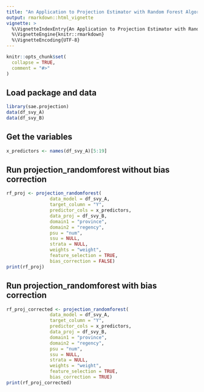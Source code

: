```yaml
---
title: "An Application to Projection Estimator with Random Forest Algorithm"
output: rmarkdown::html_vignette
vignette: >
  %\VignetteIndexEntry{An Application to Projection Estimator with Random Forest Algorithm}
  %\VignetteEngine{knitr::rmarkdown}
  %\VignetteEncoding{UTF-8}
---
```


```r
knitr::opts_chunk$set(
  collapse = TRUE,
  comment = "#>"
)
```

## Load package and data
```r
library(sae.projection)
data(df_svy_A)
data(df_svy_B)
```

## Get the variables
```r
x_predictors <- names(df_svy_A)[5:19]
```

## Run projection_randomforest without bias correction
```r
rf_proj <- projection_randomforest(
                data_model = df_svy_A,
                target_column = "Y",
                predictor_cols = x_predictors,
                data_proj = df_svy_B,
                domain1 = "province",
                domain2 = "regency",
                psu = "num",
                ssu = NULL,
                strata = NULL,
                weights = "weight",
                feature_selection = TRUE,
                bias_correction = FALSE)
print(rf_proj)
```

## Run projection_randomforest with bias correction
```r
rf_proj_corrected <- projection_randomforest(
                data_model = df_svy_A,
                target_column = "Y",
                predictor_cols = x_predictors,
                data_proj = df_svy_B,
                domain1 = "province",
                domain2 = "regency",
                psu = "num",
                ssu = NULL,
                strata = NULL,
                weights = "weight",
                feature_selection = TRUE,
                bias_correction = TRUE)
print(rf_proj_corrected)
```

